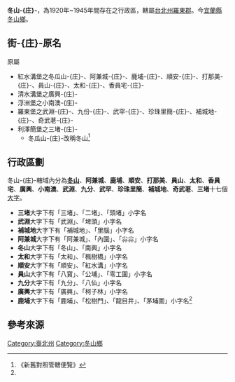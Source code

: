 '''冬山-{庄}-'''，為1920年~1945年間存在之行政區，轄屬[[臺北州|台北州]][[羅東郡|羅東郡]]。今[[宜蘭縣|宜蘭縣]][[冬山鄉|冬山鄉]]。

==街-{庄}-原名==
原屬
*紅水溝堡之冬瓜山-{庄}-、阿兼城-{庄}-、鹿埔-{庄}-、順安-{庄}-、打那美-{庄}-、員山-{庄}-、太和-{庄}-、香員宅-{庄}-
*清水溝堡之廣興-{庄}-
*浮洲堡之小南澳-{庄}-
*羅東堡之武淵-{庄}-、九份-{庄}-、武罕-{庄}-、珍珠里簡-{庄}-、補城地-{庄}-、奇武荖-{庄}-
*利澤簡堡之三堵-{庄}-
**冬瓜山-{庄}-改稱冬山<ref name="#1">《新舊對照管轄便覽》</ref>

==行政區劃==
冬山-{庄}-轄域內分為'''[[冬山_(大字)|冬山]]'''、'''阿兼城'''、'''鹿埔'''、'''順安'''、'''打那美'''、'''員山'''、'''太和'''、'''香員宅'''、'''廣興'''、'''小南澳'''、'''武淵'''、'''九分'''、'''武罕'''、'''珍珠里簡'''、'''補城地'''、'''奇武荖'''、'''三堵'''十七個[[大字_(行政區劃)|大字]]。

*'''三堵'''大字下有「三堵」、「二堵」、「頭堵」小字名
*'''武淵'''大字下有「武淵」、「埤頭」小字名
*'''補城地'''大字下有「補城地」、「里腦」小字名
*'''阿兼城'''大字下有「阿兼城」、「內圍」、「尛尛」小字名
*'''冬山'''大字下有「冬山」、「南興」小字名
*'''太和'''大字下有「太和」、「楓樹橋」小字名
*'''順安'''大字下有「順安」、「紅水溝」小字名
*'''員山'''大字下有「八寶」、「公埔」、「零工圍」小字名
*'''九分'''大字下有「九分」、「八仙」小字名
*'''廣興'''大字下有「廣興」、「柯子林」小字名
*'''鹿埔'''大字下有「鹿埔」、「松樹門」、「龍目井」、「茅埔圍」小字名<ref name="#1"/>

== 參考來源 ==
{{reflist}}

{{臺北州}}

[[Category:臺北州|Category:臺北州]]
[[Category:冬山鄉|Category:冬山鄉]]